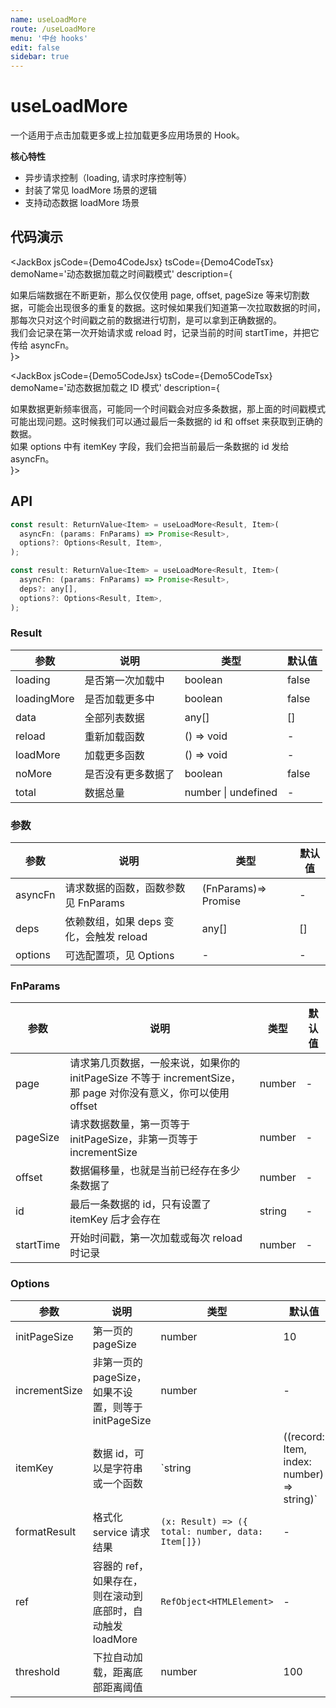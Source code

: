```yaml
---
name: useLoadMore
route: /useLoadMore
menu: '中台 hooks'
edit: false
sidebar: true
---
```








# useLoadMore

一个适用于点击加载更多或上拉加载更多应用场景的 Hook。

**核心特性**

* 异步请求控制（loading, 请求时序控制等）
* 封装了常见 loadMore 场景的逻辑
* 支持动态数据 loadMore 场景

## 代码演示

<JackBox jsCode={Demo1CodeJsx} tsCode={Demo1CodeTsx} demoName='点击加载更多' description='标准的加载更多例子'>
  <Demo1 />
</JackBox>

<JackBox jsCode={Demo2CodeJsx} tsCode={Demo2CodeTsx} demoName='上拉加载更多' description='如果 options 中存在 ref，则在滚动到底部时，自动触发 loadMore'>
  <Demo2 />
</JackBox>

<JackBox jsCode={Demo3CodeJsx} tsCode={Demo3CodeTsx} demoName='合理利用 deps' description='如果 deps 变化，则重置当前分页，重新请求数据'>
  <Demo3 />
</JackBox>

<JackBox jsCode={Demo4CodeJsx} tsCode={Demo4CodeTsx} demoName='动态数据加载之时间戳模式' description={
  <div>
    如果后端数据在不断更新，那么仅仅使用 page, offset, pageSize 等来切割数据，可能会出现很多的重复的数据。这时候如果我们知道第一次拉取数据的时间，那每次只对这个时间戳之前的数据进行切割，是可以拿到正确数据的。<br />
    我们会记录在第一次开始请求或 reload 时，记录当前的时间 startTime，并把它传给 asyncFn。
  </div>
}>
  <Demo4 />
</JackBox>

<JackBox jsCode={Demo5CodeJsx} tsCode={Demo5CodeTsx} demoName='动态数据加载之 ID 模式' description={
  <div>
    如果数据更新频率很高，可能同一个时间戳会对应多条数据，那上面的时间戳模式可能出现问题。这时候我们可以通过最后一条数据的 id 和 offset 来获取到正确的数据。<br />
    如果 options 中有 itemKey 字段，我们会把当前最后一条数据的 id 发给 asyncFn。
  </div>
}>
  <Demo5 />
</JackBox>

## API

```javascript
const result: ReturnValue<Item> = useLoadMore<Result, Item>(
  asyncFn: (params: FnParams) => Promise<Result>,
  options?: Options<Result, Item>,
);

const result: ReturnValue<Item> = useLoadMore<Result, Item>(
  asyncFn: (params: FnParams) => Promise<Result>,
  deps?: any[],
  options?: Options<Result, Item>,
);

```

### Result

| 参数        | 说明               | 类型       | 默认值      |
|-------------|--------------------|------------|-------------|
| loading     | 是否第一次加载中   | boolean    | false       |
| loadingMore | 是否加载更多中     | boolean    | false       |
| data        | 全部列表数据       | any[]      | []          |
| reload      | 重新加载函数       | () => void | -           |
| loadMore    | 加载更多函数       | () => void | -           |
| noMore      | 是否没有更多数据了 | boolean    | false       |
| total       | 数据总量           | number \| undefined|- |


### 参数

| 参数    | 说明                                    | 类型               | 默认值 |
|---------|-----------------------------------------|--------------------|--------|
| asyncFn | 请求数据的函数，函数参数见 FnParams       | (FnParams)=> Promise | -      |
| deps    | 依赖数组，如果 deps 变化，会触发 reload   | any[]              | []     |
| options | 可选配置项，见 Options                  | -                  | -      |


### FnParams

| 参数      | 说明                                                                                                          | 类型   | 默认值 |
|-----------|---------------------------------------------------------------------------------------------------------------|--------|--------|
| page      | 请求第几页数据，一般来说，如果你的 initPageSize 不等于 incrementSize，那 page 对你没有意义，你可以使用 offset | number | -      |
| pageSize  | 请求数据数量，第一页等于 initPageSize，非第一页等于 incrementSize                                             | number | -      |
| offset    | 数据偏移量，也就是当前已经存在多少条数据了                                                                    | number | -      |
| id        | 最后一条数据的 id，只有设置了 itemKey 后才会存在                                                              | string | -      |
| startTime | 开始时间戳，第一次加载或每次 reload 时记录                                                                    | number | -      |


### Options

| 参数          | 说明                                                      | 类型                                                 | 默认值 |
|---------------|-----------------------------------------------------------|------------------------------------------------------|--------|
| initPageSize  | 第一页的 pageSize                                         | number                                               | 10     |
| incrementSize | 非第一页的 pageSize，如果不设置，则等于 initPageSize      | number                                               | -      |
| itemKey       | 数据 id，可以是字符串或一个函数                           | `string | ((record: Item, index: number) => string)` | -      |
| formatResult  | 格式化 service 请求结果                                   | `(x: Result) => ({ total: number, data: Item[]})`    | -      |
| ref           | 容器的 ref，如果存在，则在滚动到底部时，自动触发 loadMore | `RefObject<HTMLElement>`                             | -      |
| threshold     | 下拉自动加载，距离底部距离阈值                            | number                                               | 100    |